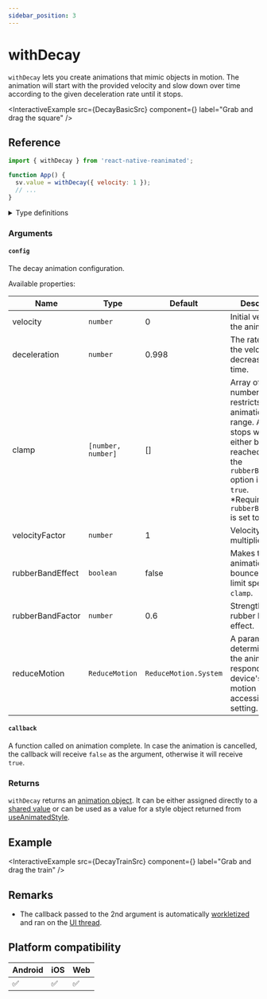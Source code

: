 ```yaml
---
sidebar_position: 3
---
```


# withDecay

`withDecay` lets you create animations that mimic objects in motion. The animation will start with the provided velocity and slow down over time according to the given deceleration rate until it stops.


<InteractiveExample
  src={DecayBasicSrc}
  component={<DecayBasic />}
  label="Grab and drag the square"
/>

## Reference

```javascript
import { withDecay } from 'react-native-reanimated';

function App() {
  sv.value = withDecay({ velocity: 1 });
  // ...
}
```

<details>
<summary>Type definitions</summary>

```typescript
type AnimatableValue = number | string | number[];

interface WithDecayConfig {
  deceleration?: number;
  velocity?: number;
  clamp?: [number, number];
  velocityFactor?: number;
  rubberBandEffect?: boolean;
  rubberBandFactor?: number;
  reduceMotion?: ReduceMotion;
}

function withDecay(
  userConfig: WithDecayConfig,
  callback?: (finished?: boolean, current?: AnimatableValue) => void
): number;

enum ReduceMotion {
  System = 'system',
  Always = 'always',
  Never = 'never',
}
```

</details>

### Arguments

#### `config`

The decay animation configuration.

Available properties:

| Name                          | Type               | Default               | Description                                                                                                                                                                                                             |
| ----------------------------- | ------------------ | --------------------- | ----------------------------------------------------------------------------------------------------------------------------------------------------------------------------------------------------------------------- |
| velocity <Optional />         | `number`           | 0                     | Initial velocity of the animation.                                                                                                                                                                                      |
| deceleration <Optional />     | `number`           | 0.998                 | The rate at which the velocity decreases over time.                                                                                                                                                                     |
| clamp <Optional footnote />   | `[number, number]` | []                    | Array of two numbers which restricts animation's range. Animation stops when either bound is reached unless the `rubberBandEffect` option is set to `true`. <br /> \*Required when `rubberBandEffect` is set to `true`. |
| velocityFactor <Optional />   | `number`           | 1                     | Velocity multiplier.                                                                                                                                                                                                    |
| rubberBandEffect <Optional /> | `boolean`          | false                 | Makes the animation bounce over the limit specified in `clamp`.                                                                                                                                                         |
| rubberBandFactor <Optional /> | `number`           | 0.6                   | Strength of the rubber band effect.                                                                                                                                                                                     |
| reduceMotion <Optional />     | `ReduceMotion`     | `ReduceMotion.System` | A parameter that determines how the animation responds to the device's reduced motion accessibility setting.                                                                                                            |

#### `callback` <Optional />

A function called on animation complete. In case the animation is cancelled, the callback will receive `false` as the argument, otherwise it will receive `true`.

### Returns

`withDecay` returns an [animation object](/docs/fundamentals/glossary#animation-object). It can be either assigned directly to a [shared value](/docs/fundamentals/glossary#shared-value) or can be used as a value for a style object returned from [useAnimatedStyle](/docs/core/useAnimatedStyle).

## Example


<InteractiveExample
  src={DecayTrainSrc}
  component={<DecayTrain />}
  label="Grab and drag the train"
/>

## Remarks

- The callback passed to the 2nd argument is automatically [workletized](/docs/fundamentals/glossary#to-workletize) and ran on the [UI thread](/docs/fundamentals/glossary#ui-thread).

## Platform compatibility

<div className="platform-compatibility">

| Android | iOS | Web |
| ------- | --- | --- |
| ✅      | ✅  | ✅  |

</div>
